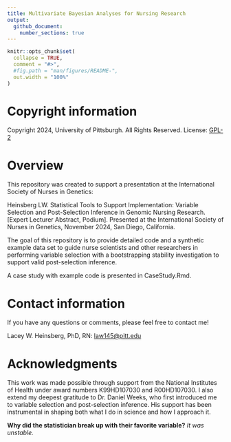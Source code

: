 ```yaml
---
title: Multivariate Bayesian Analyses for Nursing Research 
output: 
  github_document:
    number_sections: true
---
```


<!-- README.md is generated from README.Rmd. Please edit that file -->

```r
knitr::opts_chunk$set(
  collapse = TRUE,
  comment = "#>",
  #fig.path = "man/figures/README-",
  out.width = "100%"
)
```

# Copyright information

Copyright 2024, University of Pittsburgh. All Rights Reserved. License: [GPL-2](https://www.gnu.org/licenses/old-licenses/gpl-2.0.en.html)

# Overview

This repository was created to support a presentation at the International Society of Nurses in Genetics:

Heinsberg LW. Statistical Tools to Support Implementation: Variable Selection and Post-Selection Inference in Genomic Nursing Research. [Expert Lecturer Abstract, Podium]. Presented at the International Society of Nurses in Genetics, November 2024, San Diego, California. 

The goal of this repository is to provide detailed code and a synthetic example data set to guide nurse scientists and other researchers in performing variable selection with a bootstrapping stability investigation to support valid post-selection inference. 

A case study with example code is presented in CaseStudy.Rmd.

# Contact information

If you have any questions or comments, please feel free to contact me!

Lacey W. Heinsberg, PhD, RN: [law145\@pitt.edu](mailto:law145@pitt.edu){.email}

# Acknowledgments

This work was made possible through support from the National Institutes of Health under award numbers K99HD107030 and R00HD107030. I also extend my deepest gratitude to Dr. Daniel Weeks, who first introduced me to variable selection and post-selection inference. His support has been instrumental in shaping both what I do in science and how I approach it.



**Why did the statistician break up with their favorite variable?**
*It was unstable.* 